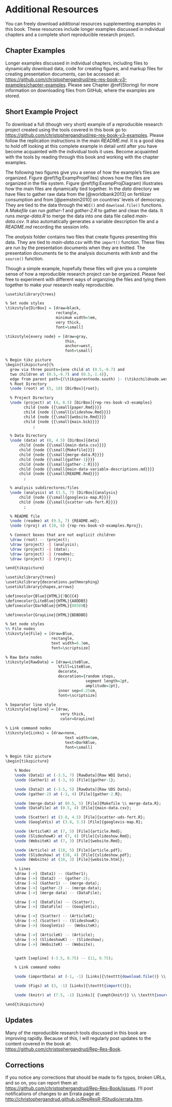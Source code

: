 # Additional Resources {-}

You can freely download additional resources supplementing examples in this book. These resources include longer examples discussed in individual chapters and a complete short reproducible research project.

## Chapter Examples {-}

Longer examples discussed in individual chapters, including files to dynamically download data, code for creating figures, and markup files for creating presentation documents, can be accessed at: <https://github.com/christophergandrud/rep-res-book-v3-examples/chapter-examples>. Please see Chapter \@ref(Storing) for more information on downloading files from GitHub, where the examples are stored.\index{GitHub}

## Short Example Project {-}

To download a full (though very short) example of a reproducible research project created using the tools covered in this book go to: <https://github.com/christophergandrud/rep-res-book-v3-examples>. Please follow the replication instructions in the main *README.md*. It is a good idea to hold off looking at this complete example in detail until after you have become acquainted with the individual tools it uses. Become acquainted with the tools by reading through this book and working with the  chapter examples.

The following two figures give you a sense of how the example's files are organized. Figure \@ref(fig:ExampProjeFiles) shows how the files are organized in the file system. Figure \@ref(fig:ExampProjDiagram) illustrates how the main files are dynamically tied together. In the *data* directory we have files to gather raw data from the [@worldbank2013] on fertilizer consumption and from [@pemstein2010] on countries' levels of democracy. They are tied to the data through the `WDI()`\index{WDI()} and `download.file()` functions.\index{R function!download.file()} A *Makefile*\index{Makefile} can run *gather-1* and *gather-2.R* to gather and clean the data. It runs *merge-data.R* to merge the data into one data file called *main-data.csv*. It also automatically generates a variable description file and a *README.md*\index{README file} recording the session info.\index{R!session info}

The *analysis* folder contains two files that create figures presenting this data. They are tied to *main-data.csv* with the `import()` function.\index{R function!import} These files are run by the presentation documents when they are knitted. The presentation documents tie to the analysis documents with *knitr* and the `source()` function.\index{R function!source()}

Though a simple example, hopefully these files will give you a complete sense of how a reproducible research project can be organized. Please feel free to experiment with different ways of organizing the files and tying them together to make your research really reproducible.

```r
\usetikzlibrary{trees}

% Set node styles
\tikzstyle{DirBox} = [draw=black,
                      rectangle,
                      minimum width=5em,
                      very thick,
                      font=\small]

\tikzstyle{every node} = [draw=gray,
                          thin,
                          anchor=west,
                          font=\small]

% Begin tikz picture
\begin{tikzpicture}[%
  grow via three points={one child at (0.5,-0.7) and
  two children at (0.5,-0.7) and (0.5,-1.4)},
  edge from parent path={(\tikzparentnode.south) |- (\tikzchildnode.west)}]
  % Root Directory
  \node (root) at (5, 10) [DirBox]{root};

  % Project Directory
  \node (project) at (4, 8.5) [DirBox]{rep-res-book-v3-examples}
        child {node {{\small{paper.Rmd}}}}
        child {node {{\small{slideshow.Rmd}}}}
        child {node {{\small{website.Rmd}}}}
        child {node {{\small{main.bib}}}}
            ;

  % Data Directory
  \node (data) at (0, 4.5) [DirBox]{data}
      child {node {{\small{main-data.csv}}}}
      child {node {{\small{Makefile}}}}
      child {node {{\small{merge-data.R}}}}
      child {node {{\small{gather-1}}}}
      child {node {{\small{gather-2.R}}}}
      child {node {{\small{main-data-variable-descriptions.md}}}}
      child {node {{\small{README.Rmd}}}}
        ;

  % analysis subdirectores/files
  \node (analysis) at (1.5, 7) [DirBox]{analysis}
      child {node {{\small{googlevis-map.R}}}}
      child {node {{\small{scatter-uds-fert.R}}}}
        ;

  % README file
  \node (readme) at (9.5, 7) {README.md};
  \node (rproj) at (10, 6) {rep-res-book-v3-examples.Rproj};

  % Connect boxes that are not explicit children
  \draw (root) -- (project);
  \draw (project) -| (analysis);
  \draw (project) -| (data);
  \draw (project) -| (readme);
  \draw (project) -| (rproj);

\end{tikzpicture}
```

```r
\usetikzlibrary{trees}
\usetikzlibrary{decorations.pathmorphing}
\usetikzlibrary{shapes,arrows}

\definecolor{Blue}{HTML}{7BCCC4}
\definecolor{LiteBlue}{HTML}{A8DDB5}
\definecolor{DarkBlue}{HTML}{08589E}

\definecolor{GrayLine}{HTML}{BDBDBD}

% Set node styles
%% File nodes
\tikzstyle{File} = [draw=Blue,
                    rectangle,
                    text width=6.3em,
                    font=\scriptsize]

% Raw Data nodes
\tikzstyle{RawData} = [draw=LiteBlue,
                       %fill=LiteBlue,
                       decorate,
                       decoration={random steps,
                                   segment length=2pt,
                                   amplitude=2pt},
                       inner sep=0.25cm,
                       font=\scriptsize]

% Separator line style
\tikzstyle{sepline} = [draw,
                        very thick,
                        color=GrayLine]

% Link command nodes
\tikzstyle{Links} = [draw=none,
                          text width=6em,
                          text=DarkBlue,
                          font=\small]

% Begin tikz picture
\begin{tikzpicture}

    % Nodes
    \node (Data1) at (-3.5, 7) [RawData]{Raw WDI Data};
    \node (Gather1) at (-3, 6) [File]{gather-1};

    \node (Data2) at (-3.5, 5) [RawData]{Raw UDS Data};
    \node (gather-2) at (-3, 4) [File]{gather-2.R};

    \node (merge-data) at (0.5, 5) [File]{Makefile \\ merge-data.R};
    \node (DataFile) at (0.5, 4) [File]{main-data.csv};

    \node (Scatter) at (3.8, 4.5) [File]{scatter-uds-fert.R};
    \node (GoogleVis) at (3.8, 3.5) [File]{googlevis-map.R};

    \node (ArticleK) at (7, 5) [File]{article.Rmd};
    \node (SlideshowK) at (7, 4) [File]{slideshow.Rmd};
    \node (WebsiteK) at (7, 3) [File]{website.Rmd};

    \node (Article) at (10, 5) [File]{article.pdf};
    \node (Slideshow) at (10, 4) [File]{slideshow.pdf};
    \node (Website) at (10, 3) [File]{website.html};

    % Lines
    \draw [->] (Data1) -- (Gather1);
    \draw [->] (Data2) -- (gather-2);
    \draw [->] (Gather1) -- (merge-data);
    \draw [->] (gather-2) -- (merge-data);
    \draw [->] (merge-data) -- (DataFile);

    \draw [->] (DataFile) -- (Scatter);
    \draw [->] (DataFile) -- (GoogleVis);

    \draw [->] (Scatter) -- (ArticleK);
    \draw [->] (Scatter) -- (SlideshowK);
    \draw [->] (GoogleVis) -- (WebsiteK);

    \draw [->] (ArticleK) -- (Article);
    \draw [->] (SlideshowK) -- (Slideshow);
    \draw [->] (WebsiteK) -- (Website);


    \path [sepline] (-3.5, 0.75) -- (11, 0.75);

    % Link command nodes

    \node (importData) at (-1, -1) [Links]{\texttt{download.file()} \\ \texttt{Make} \\ \texttt{merge()}\\ \texttt{WDI()} };

    \node (Figs) at (3, -1) [Links]{\texttt{import()}};

    \node (knitr) at (7.5, -1) [Links]{ {\emph{knitr}} \\ \texttt{source()}};

\end{tikzpicture}
```

## Updates {-}

Many of the reproducible research tools discussed in this book are improving rapidly. Because of this, I will regularly post updates to the content covered in the book at: <https://github.com/christophergandrud/Rep-Res-Book>.

## Corrections {-}

If you notice any corrections that should be made to fix typos, broken URLs, and so on, you can report them at: <https://github.com/christophergandrud/Rep-Res-Book/issues>. I'll post notifications of changes to an Errata page at: <http://christophergandrud.github.io/RepResR-RStudio/errata.htm>.
